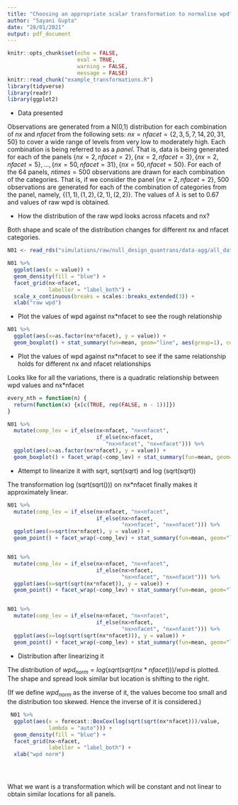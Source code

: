 ```yaml
---
title: "Choosing an appropriate scalar transformation to normalise wpd"
author: "Sayani Gupta"
date: "28/01/2021"
output: pdf_document
---
```


```r
knitr::opts_chunk$set(echo = FALSE, 
                      eval = TRUE,
                      warning = FALSE,
                      message = FALSE)
knitr::read_chunk("example_transformations.R")
library(tidyverse)
library(readr)
library(ggplot2)
```

 - Data presented

Observations are generated from a N(0,1) distribution for each combination of $nx$ and $nfacet$ from the following sets: $nx = nfacet = \{2, 3, 5, 7, 14, 20, 31, 50\}$ to cover a wide range of levels from very low to moderately high. Each combination is being referred to as a _panel_. That is, data is being generated for each of the panels $\{nx = 2, nfacet = 2\}, \{nx = 2, nfacet = 3\}, \{nx = 2, nfacet = 5\},  \dots, \{nx = 50, nfacet = 31\}, \{nx = 50, nfacet = 50\}$. For each of the $64$ panels, $ntimes = 500$ observations are drawn for each combination of the categories. That is, if we consider the panel  $\{nx = 2, nfacet = 2\}$, $500$ observations are generated for each of the combination of categories from the panel, namely, $\{(1, 1), (1, 2), (2, 1), (2, 2)\}$. The values of $\lambda$ is set to $0.67$ and values of raw wpd is obtained.


 - How the distribution of the raw wpd looks across nfacets and nx?
 
 Both shape and scale of the distribution changes for different nx and nfacet categories.

```r
N01 <- read_rds("simulations/raw/null_design_quantrans/data-agg/all_data_wpd_N01.rds")
```


```r
N01 %>% 
  ggplot(aes(x = value)) + 
  geom_density(fill = "blue") +
  facet_grid(nx~nfacet,
             labeller = "label_both") + 
  scale_x_continuous(breaks = scales::breaks_extended(3)) + 
  xlab("raw wpd")
```


 - Plot the values of wpd against nx*nfacet to see the rough relationship

```r
N01 %>% 
  ggplot(aes(x=as.factor(nx*nfacet), y = value)) +
  geom_boxplot() + stat_summary(fun=mean, geom="line", aes(group=1), color = "blue") + xlab("nx*nfacet") + ylab("raw wpd")

```
 - Plot the values of wpd against nx*nfacet to see if the same relationship holds for different nx and nfacet relationships

Looks like for all the variations, there is a quadratic relationship between wpd values and nx*nfacet


```r
every_nth = function(n) {
  return(function(x) {x[c(TRUE, rep(FALSE, n - 1))]})
}
```

```r
N01 %>% 
  mutate(comp_lev = if_else(nx<nfacet, "nx<nfacet",
                            if_else(nx>nfacet,
                               "nx>nfacet", "nx=nfacet"))) %>% 
  ggplot(aes(x=as.factor(nx*nfacet), y = value)) +
  geom_boxplot() + facet_wrap(~comp_lev) + stat_summary(fun=mean, geom="line", aes(group=1), color = "blue") + xlab("nx*nfacet") + ylab("raw wpd") + scale_x_discrete(breaks = every_nth(n = 5))
```

 - Attempt to linearize it with sqrt, sqrt(sqrt) and log (sqrt(sqrt))

 The transformation log (sqrt(sqrt())) on nx*nfacet finally makes it approximately linear. 

```r
N01 %>% 
  mutate(comp_lev = if_else(nx<nfacet, "nx<nfacet",
                            if_else(nx>nfacet,
                                    "nx>nfacet", "nx=nfacet"))) %>% 
  ggplot(aes(x=sqrt(nx*nfacet), y = value)) +
  geom_point() + facet_wrap(~comp_lev) + stat_summary(fun=mean, geom="line", aes(group=1), color = "blue") + ylab("raw wpd") 


N01 %>% 
  mutate(comp_lev = if_else(nx<nfacet, "nx<nfacet",
                            if_else(nx>nfacet,
                                    "nx>nfacet", "nx=nfacet"))) %>% 
  ggplot(aes(x=sqrt(sqrt(nx*nfacet)), y = value)) +
  geom_point() + facet_wrap(~comp_lev) + stat_summary(fun=mean, geom="line", aes(group=1), color = "blue") + ylab("raw wpd") 


N01 %>% 
  mutate(comp_lev = if_else(nx<nfacet, "nx<nfacet",
                            if_else(nx>nfacet,
                                    "nx>nfacet", "nx=nfacet"))) %>% 
  ggplot(aes(x=log(sqrt(sqrt(nx*nfacet))), y = value)) +
  geom_point() + facet_wrap(~comp_lev) + stat_summary(fun=mean, geom="line", aes(group=1), color = "blue") + ylab("raw wpd") 

```

 - Distribution after linearizing it

The distribution of $wpd_{norm} = log(sqrt(sqrt(nx*nfacet)))/wpd$ is plotted. The shape and spread look similar but location is shifting to the right. 

(If we define $wpd_{norm}$ as the inverse of it, the values become too small and the distribution too skewed. Hence the inverse of it is considered.)

<!-- even after doing Box-cox transformation to up-weight the lower values of nx*nfacet and down-weigh higher values -->

```r
 N01 %>% 
  ggplot(aes(x = forecast::BoxCox(log(sqrt(sqrt(nx*nfacet)))/value,
             lambda = "auto"))) + 
  geom_density(fill = "blue") +
  facet_grid(nx~nfacet,
             labeller = "label_both") + 
  xlab("wpd norm")





```
 

What we want is a transformation which will be constant and not linear to obtain similar locations for all panels.